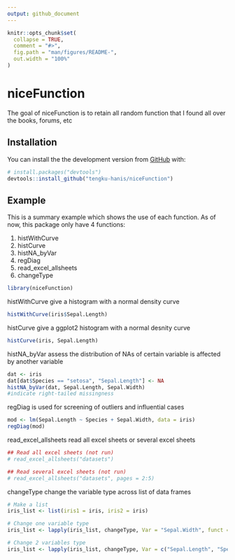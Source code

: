 ```yaml
---
output: github_document
---
```


<!-- README.md is generated from README.Rmd. Please edit that file -->

```r
knitr::opts_chunk$set(
  collapse = TRUE,
  comment = "#>",
  fig.path = "man/figures/README-",
  out.width = "100%"
)
```

# niceFunction

<!-- badges: start -->
<!-- badges: end -->

The goal of niceFunction is to retain all random function that I found all over the books, forums, etc

## Installation

You can install the the development version from [GitHub](https://github.com/) with:

``` r
# install.packages("devtools")
devtools::install_github("tengku-hanis/niceFunction")
```
## Example

This is a summary example which shows the use of each function. As of now, this package only have 4 functions:

1. histWithCurve
2. histCurve
3. histNA_byVar
4. regDiag
5. read_excel_allsheets
6. changeType

```r
library(niceFunction)
```

histWithCurve give a histogram with a normal density curve
```r
histWithCurve(iris$Sepal.Length)
```

histCurve give a ggplot2 histogram with a normal desnity curve
```r
histCurve(iris, Sepal.Length)
```

histNA_byVar assess the distribution of NAs of certain variable is affected by another variable
```r
dat <- iris
dat[dat$Species == "setosa", "Sepal.Length"] <- NA
histNA_byVar(dat, Sepal.Length, Sepal.Width)
#indicate right-tailed missingness
```


regDiag is used for screening of outliers and influential cases
```r
mod <- lm(Sepal.Length ~ Species + Sepal.Width, data = iris)
regDiag(mod)
```

read_excel_allsheets read all excel sheets or several excel sheets
```r
## Read all excel sheets (not run)
# read_excel_allsheets("datasets")

## Read several excel sheets (not run)
# read_excel_allsheets("datasets", pages = 2:5)
```

changeType change the variable type across list of data frames
```r
# Make a list
iris_list <- list(iris1 = iris, iris2 = iris)

# Change one variable type
iris_list <- lapply(iris_list, changeType, Var = "Sepal.Width", funct = "as.character")

# Change 2 variables type
iris_list <- lapply(iris_list, changeType, Var = c("Sepal.Length", "Species"), funct = "as.character")
```


